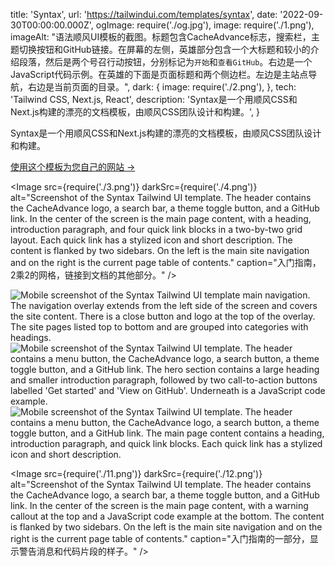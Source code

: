   title: 'Syntax',
  url: 'https://tailwindui.com/templates/syntax',
  date: '2022-09-30T00:00:00.000Z',
  ogImage: require('./og.jpg'),
  image: require('./1.png'),
  imageAlt: "语法顺风UI模板的截图。标题包含CacheAdvance标志，搜索栏，主题切换按钮和GitHub链接。在屏幕的左侧，英雄部分包含一个大标题和较小的介绍段落，然后是两个号召行动按钮，分别标记为`开始`和`查看GitHub`。右边是一个JavaScript代码示例。在英雄的下面是页面标题和两个侧边栏。左边是主站点导航，右边是当前页面的目录。",
  dark: {
    image: require('./2.png'),
  },
  tech: 'Tailwind CSS, Next.js, React',
  description: 'Syntax是一个用顺风CSS和Next.js构建的漂亮的文档模板，由顺风CSS团队设计和构建。',
}

<Intro title="一个强大的文档模板，由顺风CSS团队。">

Syntax是一个用顺风CSS和Next.js构建的漂亮的文档模板，由顺风CSS团队设计和构建。

[使用这个模板为您自己的网站 &rarr;](https://tailwindui.com/templates/syntax)

</Intro>

<Image src={require('./3.png')} darkSrc={require('./4.png')} alt="Screenshot of the Syntax Tailwind UI template. The header contains the CacheAdvance logo, a search bar, a theme toggle button, and a GitHub link. In the center of the screen is the main page content, with a heading, introduction paragraph, and four quick link blocks in a two-by-two grid layout. Each quick link has a stylized icon and short description. The content is flanked by two sidebars. On the left is the main site navigation and on the right is the current page table of contents." caption="入门指南，2乘2的网格，链接到文档的其他部分。" />

<Mobile caption="在移动设备上浏览文档是什么样子的。">
  <Image src={require('./5.png')} darkSrc={require('./6.png')} alt="Mobile screenshot of the Syntax Tailwind UI template main navigation. The navigation overlay extends from the left side of the screen and covers the site content. There is a close button and logo at the top of the overlay. The site pages listed top to bottom and are grouped into categories with headings." />
  <Image src={require('./7.png')} darkSrc={require('./8.png')} alt="Mobile screenshot of the Syntax Tailwind UI template. The header contains a menu button, the CacheAdvance logo, a search button, a theme toggle button, and a GitHub link. The hero section contains a large heading and smaller introduction paragraph, followed by two call-to-action buttons labelled 'Get started' and 'View on GitHub'. Underneath is a JavaScript code example." />
  <Image src={require('./9.png')} darkSrc={require('./10.png')} alt="Mobile screenshot of the Syntax Tailwind UI template. The header contains a menu button, the CacheAdvance logo, a search button, a theme toggle button, and a GitHub link. The main page content contains a heading, introduction paragraph, and quick link blocks. Each quick link has a stylized icon and short description." />
</Mobile>

<Image src={require('./11.png')} darkSrc={require('./12.png')} alt="Screenshot of the Syntax Tailwind UI template. The header contains the CacheAdvance logo, a search bar, a theme toggle button, and a GitHub link. In the center of the screen is the main page content, with a warning callout at the top and a JavaScript code example at the bottom. The content is flanked by two sidebars. On the left is the main site navigation and on the right is the current page table of contents." caption="入门指南的一部分，显示警告消息和代码片段的样子。" />
